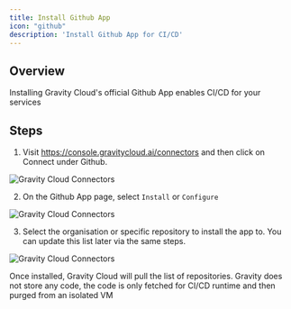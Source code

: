 ```yaml
---
title: Install Github App
icon: "github"
description: 'Install Github App for CI/CD'
---
```

## Overview
Installing Gravity Cloud's official Github App enables CI/CD for your services

## Steps

1. Visit https://console.gravitycloud.ai/connectors and then click on Connect under Github.

<img
  className="block"
  src="/images/connectors/connectors.png"
  alt="Gravity Cloud Connectors"
/>

2. On the Github App page, select `Install` or `Configure`

<img
  className="block"
  src="/images/connectors/github-app.png"
  alt="Gravity Cloud Connectors"
/>

3. Select the organisation or specific repository to install the app to. You can update this list later via the same steps.

<img
  className="block"
  src="/images/connectors/github-app-repo.png"
  alt="Gravity Cloud Connectors"
/>

<Note>Once installed, Gravity Cloud will pull the list of repositories. Gravity does not store any code, the code is only fetched for CI/CD runtime and then purged from an isolated VM</Note> 